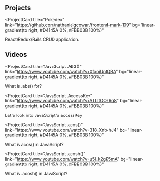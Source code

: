 ## Projects

<ProjectCard
  title="Pokedex"
  link="https://github.com/nathanielgcowan/frontend-mark-109"
  bg="linear-gradient(to right, #D4145A 0%, #FBB03B 100%)"
>
  React/Redux/Rails CRUD application.
</ProjectCard>


## Videos

<ProjectCard
  title="JavaScript .ABS()"
  link="https://www.youtube.com/watch?v=0fxojUnfQBA"
  bg="linear-gradient(to right, #D4145A 0%, #FBB03B 100%)"
>
  What is .abs() for?
</ProjectCard>

<ProjectCard
  title="JavaScript .AccessKey"
  link="https://www.youtube.com/watch?v=ATLItOOz6q8"
  bg="linear-gradient(to right, #D4145A 0%, #FBB03B 100%)"
>
  Let's look into JavaScript's accessKey
</ProjectCard>

<ProjectCard
  title="JavaScript .acos()"
  link="https://www.youtube.com/watch?v=318_Xnb-hJ4"
  bg="linear-gradient(to right, #D4145A 0%, #FBB03B 100%)"
>
  What is acos() in JavaScript?
</ProjectCard>

<ProjectCard
  title="JavaScript .acosh()"
  link="https://www.youtube.com/watch?v=u5l_k2gK5mA"
  bg="linear-gradient(to right, #D4145A 0%, #FBB03B 100%)"
>
  What is .acosh() in JavaScript?
</ProjectCard>